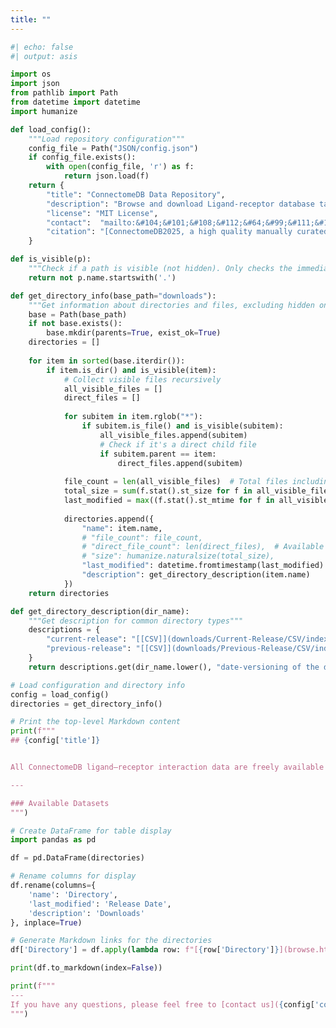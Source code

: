 ```yaml
---
title: ""
---
```


```python
#| echo: false
#| output: asis

import os
import json
from pathlib import Path
from datetime import datetime
import humanize

def load_config():
    """Load repository configuration"""
    config_file = Path("JSON/config.json")
    if config_file.exists():
        with open(config_file, 'r') as f:
            return json.load(f)
    return {
        "title": "ConnectomeDB Data Repository",
        "description": "Browse and download Ligand-receptor database tables across 14 most studied species.",
        "license": "MIT License",
        "contact":  "mailto:&#104;&#101;&#108;&#112;&#64;&#99;&#111;&#110;&#110;&#101;&#99;&#116;&#111;&#109;&#101;&#100;&#98;&#46;&#111;&#114;&#103;,&#97;&#108;&#105;&#115;&#116;&#97;&#105;&#114;&#46;&#102;&#111;&#114;&#114;&#101;&#115;&#116;&#64;&#112;&#101;&#114;&#107;&#105;&#110;&#115;&#46;&#117;&#119;&#97;&#46;&#101;&#100;&#117;&#46;&#97;&#117;",
        "citation": "[ConnectomeDB2025, a high quality manually curated ligand-receptor database for cell-to-cell communication prediction](), P Liu, S Maezono et al. *Journal Title* **XX (YY)**, ZZZ (2025). DOI: 10.xxxx/xxxxx"
    }

def is_visible(p):
    """Check if a path is visible (not hidden). Only checks the immediate filename/dirname."""
    return not p.name.startswith('.')

def get_directory_info(base_path="downloads"):
    """Get information about directories and files, excluding hidden ones."""
    base = Path(base_path)
    if not base.exists():
        base.mkdir(parents=True, exist_ok=True)
    directories = []
    
    for item in sorted(base.iterdir()):
        if item.is_dir() and is_visible(item):
            # Collect visible files recursively
            all_visible_files = []
            direct_files = []
            
            for subitem in item.rglob("*"):
                if subitem.is_file() and is_visible(subitem):
                    all_visible_files.append(subitem)
                    # Check if it's a direct child file
                    if subitem.parent == item:
                        direct_files.append(subitem)
            
            file_count = len(all_visible_files)  # Total files including subdirectories
            total_size = sum(f.stat().st_size for f in all_visible_files)
            last_modified = max((f.stat().st_mtime for f in all_visible_files), default=0)
            
            directories.append({
                "name": item.name,
                # "file_count": file_count,
                # "direct_file_count": len(direct_files),  # Available for debugging if needed
                # "size": humanize.naturalsize(total_size),
                "last_modified": datetime.fromtimestamp(last_modified).strftime("%Y-%m-%d") if last_modified else "Unknown",
                "description": get_directory_description(item.name)
            })
    return directories

def get_directory_description(dir_name):
    """Get description for common directory types"""
    descriptions = {
        "current-release": "[[CSV]](downloads/Current-Release/CSV/index.qmd)・[[Excel]](downloads/Current-Release/XLSX/index.qmd)・[[JSON]](downloads/Current-Release/JSON/index.qmd)",
        "previous-release": "[[CSV]](downloads/Previous-Release/CSV/index.qmd)・[[Excel]](downloads/Previous-Release/XLSX/index.qmd)・[[JSON]](downloads/Previous-Release/JSON/index.qmd)"
    }
    return descriptions.get(dir_name.lower(), "date-versioning of the database tables")

# Load configuration and directory info
config = load_config()
directories = get_directory_info()

# Print the top-level Markdown content
print(f"""
## {config['title']}


All ConnectomeDB ligand–receptor interaction data are freely available under the MIT License and are provided AS IS, without any warranty. Please use the file navigator below to browse and download the most up-to-date database tables. For previous data releases, please click [here](under_construction.qmd).

---

### Available Datasets
""")

# Create DataFrame for table display
import pandas as pd

df = pd.DataFrame(directories)

# Rename columns for display
df.rename(columns={
    'name': 'Directory', 
    'last_modified': 'Release Date', 
    'description': 'Downloads'
}, inplace=True)

# Generate Markdown links for the directories
df['Directory'] = df.apply(lambda row: f"[{row['Directory']}](browse.html?dir={row['Directory']})", axis=1)

print(df.to_markdown(index=False))

print(f"""
---
If you have any questions, please feel free to [contact us]({config['contact']}). If you are using ConnectomeDB, please cite us: {config['citation']}
""")


```